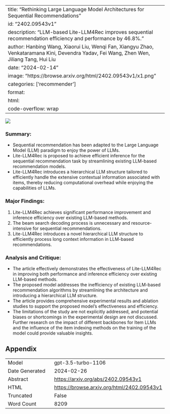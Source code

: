 
---
title: "Rethinking Large Language Model Architectures for Sequential Recommendations"
id: "2402.09543v1"
description: "LLM-based Lite-LLM4Rec improves sequential recommendation efficiency and performance by 46.8%."
author: Hanbing Wang, Xiaorui Liu, Wenqi Fan, Xiangyu Zhao, Venkataramana Kini, Devendra Yadav, Fei Wang, Zhen Wen, Jiliang Tang, Hui Liu
date: "2024-02-14"
image: "https://browse.arxiv.org/html/2402.09543v1/x1.png"
categories: ['recommender']
format:
  html:
    code-overflow: wrap
---

![](https://browse.arxiv.org/html/2402.09543v1/x1.png)

### **Summary:**
- Sequential recommendation has been adapted to the Large Language Model (LLM) paradigm to enjoy the power of LLMs.
- Lite-LLM4Rec is proposed to achieve efficient inference for the sequential recommendation task by streamlining existing LLM-based recommendation models.
- Lite-LLM4Rec introduces a hierarchical LLM structure tailored to efficiently handle the extensive contextual information associated with items, thereby reducing computational overhead while enjoying the capabilities of LLMs.

### **Major Findings:**
1. Lite-LLM4Rec achieves significant performance improvement and inference efficiency over existing LLM-based methods.
2. The beam search decoding process is unnecessary and resource-intensive for sequential recommendations.
3. Lite-LLM4Rec introduces a novel hierarchical LLM structure to efficiently process long context information in LLM-based recommendations.

### **Analysis and Critique:**
- The article effectively demonstrates the effectiveness of Lite-LLM4Rec in improving both performance and inference efficiency over existing LLM-based methods.
- The proposed model addresses the inefficiency of existing LLM-based recommendation algorithms by streamlining the architecture and introducing a hierarchical LLM structure.
- The article provides comprehensive experimental results and ablation studies to support the proposed model's effectiveness and efficiency.
- The limitations of the study are not explicitly addressed, and potential biases or shortcomings in the experimental design are not discussed. Further research on the impact of different backbones for Item LLMs and the influence of the item indexing methods on the training of the model could provide valuable insights.

## Appendix

|          |          |
|----------|----------|
| Model     | gpt-3.5-turbo-1106       |
| Date Generated     | 2024-02-26       |
| Abstract | [https://arxiv.org/abs/2402.09543v1](https://arxiv.org/abs/2402.09543v1)        |
| HTML     | [https://browse.arxiv.org/html/2402.09543v1](https://browse.arxiv.org/html/2402.09543v1)       |
| Truncated       | False       |
| Word Count       | 8209       |
